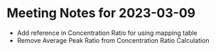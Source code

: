 # Meeting Notes for 2023-03-09

* Add reference in Concentration Ratio for using mapping table
* Remove Average Peak Ratio from Concentration Ratio Calculation
